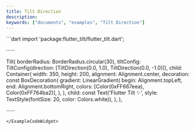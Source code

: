 ```yaml
---
title: Tilt Direction
description:
keywords: ["documents", "examples", "Tilt Direction"]
---
```


<ExampleCodeWidget name="TiltDirectionDemo" height={950}>
```dart
import 'package:flutter_tilt/flutter_tilt.dart';

······

Tilt(
  borderRadius: BorderRadius.circular(30),
  tiltConfig: TiltConfig(direction: [TiltDirection(0.0, 1.0), TiltDirection(0.0, -1.0)]),
  child: Container(
    width: 350,
    height: 200,
    alignment: Alignment.center,
    decoration: const BoxDecoration(
      gradient: LinearGradient(
        begin: Alignment.topLeft,
        end: Alignment.bottomRight,
        colors: [Color(0xFF667eea), Color(0xFF764ba2)],
      ),
    ),
    child: const Text('Flutter Tilt ✨', style: TextStyle(fontSize: 20, color: Colors.white)),
  ),
),

······
```
</ExampleCodeWidget>
